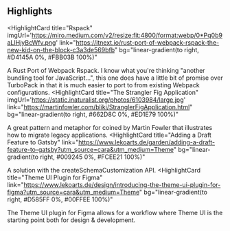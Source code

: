 
## Highlights

<HighlightCard
  title="Rspack"
  imgUrl='https://miro.medium.com/v2/resize:fit:4800/format:webp/0*Pq0b9aLIHjyBcWfv.png'
  link="https://itnext.io/rust-port-of-webpack-rspack-the-new-kid-on-the-block-c3a3de569bfb"
  bg="linear-gradient(to right, #D4145A 0%, #FBB03B 100%)"
>
  A Rust Port of Webpack Rspack. I know what you're thinking "another bundling tool for JavaScript...", this one does have a little bit of promise over TurboPack in that it is much easier to port to from existing Webpack configurations.
</HighlightCard>
<HighlightCard
  title="The Strangler Fig Application"
  imgUrl='https://static.inaturalist.org/photos/6103984/large.jpg'
  link="https://martinfowler.com/bliki/StranglerFigApplication.html"
  bg="linear-gradient(to right, #662D8C 0%, #ED1E79 100%)"
>
  A great pattern and metaphor for coined by Martin Fowler that illustrates how to migrate legacy applications.
</HighlightCard>
<HighlightCard
  title="Adding a Draft Feature to Gatsby"
  link="https://www.lekoarts.de/garden/adding-a-draft-feature-to-gatsby?utm_source=cara&utm_medium=Theme"
  bg="linear-gradient(to right, #009245 0%, #FCEE21 100%)"
>
  A solution with the createSchemaCustomization API.
</HighlightCard>
<HighlightCard
  title="Theme UI Plugin for Figma"
  link="https://www.lekoarts.de/design/introducing-the-theme-ui-plugin-for-figma?utm_source=cara&utm_medium=Theme"
  bg="linear-gradient(to right, #D585FF 0%, #00FFEE 100%)"
>
  The Theme UI plugin for Figma allows for a workflow where Theme UI is the
  starting point both for design & development.
</HighlightCard>
